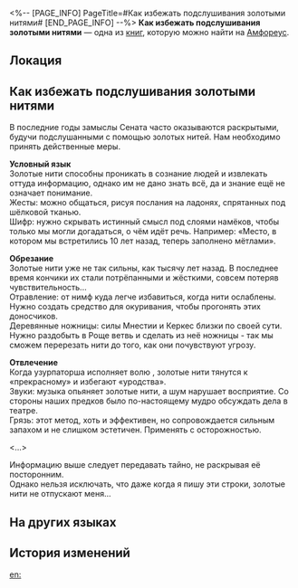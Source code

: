 <%-- [PAGE_INFO]
PageTitle=#Как избежать подслушивания золотыми нитями#
[END_PAGE_INFO] --%>
{{Дополнить}}
{{Книга Инфобокс
|id           = 542
|partIds      = 190871
|Название     = 
|Изображение  = Предмет Книга Амфореус 1.png
|Мир          = Амфореус
|Томов        = 1
|Автор        = <!--нужно добавить-->
|Описание     = Тайный свиток из ларя ядра. В нём записаны практические указания Сената о том, как защититься от подслушивания золотыми нитями.
|Том1         = {{tx}}
|Источник1    = {{tx|Отсутствует источник}}
|Персонажи    = 
|Фракции      = 
}}
'''Как избежать подслушивания золотыми нитями''' — одна из [[Книги|книг]], которую можно найти на [[Амфореус]].

==Локация==
{{Отметка карты|<!--название карты-->|<!--id отметки-->}}

==Как избежать подслушивания золотыми нитями==
В последние годы замыслы Сената часто оказываются раскрытыми, будучи подслушанными с помощью золотых нитей. Нам необходимо принять действенные меры.


'''Условный язык'''<br />
Золотые нити способны проникать в сознание людей и извлекать оттуда информацию, однако им не дано знать всё, да и знание ещё не означает понимание.<br />
Жесты: можно общаться, рисуя послания на ладонях, спрятанных под шёлковой тканью.<br />
Шифр: нужно скрывать истинный смысл под слоями намёков, чтобы только мы могли догадаться, о чём идёт речь. Например: «Место, в котором мы встретились 10 лет назад, теперь заполнено мётлами».


'''Обрезание'''<br />
Золотые нити уже не так сильны, как тысячу лет назад. В последнее время кончики их стали потрёпанными и жёсткими, совсем потеряв чувствительность...<br />
Отравление: от нимф куда легче избавиться, когда нити ослаблены. Нужно создать средство для окуривания, чтобы прогонять этих доносчиков.<br />
Деревянные ножницы: силы Мнестии и Керкес близки по своей сути. Нужно раздобыть в Роще ветвь и сделать из неё ножницы - так мы сможем перерезать нити до того, как они почувствуют угрозу.

'''Отвлечение'''<br />
Когда узурпаторша исполняет волю {{Rubi|Мнестии|титан романтики}}, золотые нити тянутся к «прекрасному» и избегают «уродства».<br />
Звуки: музыка опьяняет золотые нити, а шум нарушает восприятие. Со стороны наших предков было по-настоящему мудро обсуждать дела в театре.<br />
Грязь: этот метод, хоть и эффективен, но сопровождается сильным запахом и не слишком эстетичен. Применять с осторожностью.


<...>


Информацию выше следует передавать тайно, не раскрывая её посторонним.<br />
Однако нельзя исключать, что даже когда я пишу эти строки, золотые нити не отпускают меня...

==На других языках==
{{На других языках
|en   = How to Prevent Golden Thread Surveillance
|zhs  = 防止金丝窃听的秘诀
|zht  = 防止金絲竊聽的秘訣
|ja   = 金糸の盗聴を防ぐ秘訣
|ko   = 금실 도청 방지 비결
|es   = Cómo evitar la vigilancia del hilo dorado
|fr   = Comment déjouer la surveillance des fils d'or
|ru   = Как избежать подслушивания золотыми нитями
|th   = เคล็ดลับป้องกัน การแอบฟังจากด้ายทอง
|vi   = Bí Quyết Ngăn Chặn Tơ Vàng Nghe Trộm
|de   = Wie man Überwachung durch goldene Fäden verhindert
|id   = Cara Menghindari Penyadapan Benang Emas
|pt   = Como Prevenir a Vigilância do Fio Dourado
}}

==История изменений==
{{История изменений|3.5}}

[[en:]]